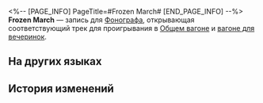 <%-- [PAGE_INFO]
PageTitle=#Frozen March#
[END_PAGE_INFO] --%>
{{Предмет Инфобокс
|id          = 210104
|Изображение = Предмет Frozen March.png
|Тип         = Запись
|Инвентарь   = Ценные предметы
|Редкость    = 3
|Эффект      = 
|Описание    = Запись, которую можно воспроизвести на фонографе экспресса. Это может быть случайное приобретение или подарок от кого-то другого. Когда играет музыка, всплывают самые разные воспоминания: улыбки, встречи, прикосновения и волнение битвы. Может быть, поэтому, даже несмотря на стремительный прогресс общества, люди всё ещё собирают записи.<br />Текущая запись содержит трек Frozen March.
}}
{{Описание|''«Для наших преемников мы оставляем после себя не убеждения или богатства, а только бесконечное отчаяние».''}}
'''Frozen March''' — запись для [[Фонограф]]а, открывающая соответствующий трек для проигрывания в [[Общий вагон|Общем вагоне]] и [[Вагон для вечеринок|вагоне для вечеринок]].

==На других языках==
{{На других языках
|en   = "Frozen March"
|zhs  = 《严寒行军》
|zht  = 〈嚴寒行軍〉
|ja   = 『極寒の行軍』
|ko   = ≪혹한 행군≫
|es   = Marcha congelada
|fr   = «&nbsp;Frozen March&nbsp;»
|ru   = Frozen March
|th   = "Frozen March"
|vi   = "Hành Quân Trong Giá Rét"
|de   = „Gefrorener Marsch“
|id   = "Frozen March"
|pt   = "Frozen March"
}}

==История изменений==
{{История изменений|3.5}}